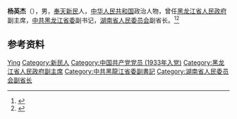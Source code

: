 '''杨英杰'''（{{bd|1912年||1978年}}），男，[[奉天|奉天]][[新民|新民]]人，[[中华人民共和国|中华人民共和国]]政治人物，曾任[[黑龙江省人民政府|黑龙江省人民政府]]副主席，[[中共黑龙江省委|中共黑龙江省委]]副书记，[[湖南省人民委员会|湖南省人民委员会]]副省长。<ref>{{Cite book|title=湖南百科全书|author=禹舜主编; 洪期钧副主编|publisher=岳麓书社|year=1999|isbn=|location=长沙|pages=}}</ref><ref>{{cite book|title=中囯人名大辞典·当代人物卷|author=廖盖隆等编|year=1990|publisher=上海辞书出版社|location=上海|page=}}</ref>

== 参考资料 ==
{{reflist}}

{{中国政治人物小作品}}

{{Authority control}}
{{DEFAULTSORT:Yang yingjie}}
[[Category:杨姓|Ying]]
[[Category:新民人|Category:新民人]]
[[Category:中国共产党党员_(1933年入党)|Category:中国共产党党员 (1933年入党)]]
[[Category:黑龙江省人民政府副主席|Category:黑龙江省人民政府副主席]]
[[Category:中共黑龍江省委副書記|Category:中共黑龍江省委副書記]]
[[Category:湖南省人民委员会副省长|Category:湖南省人民委员会副省长]]